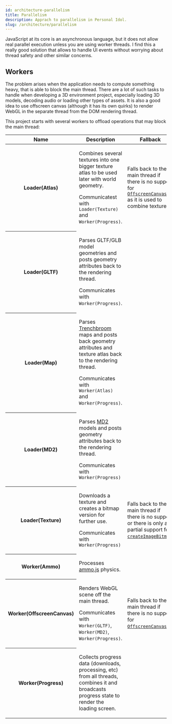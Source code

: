 ```yaml
---
id: architecture-parallelism
title: Parallelism
description: Apprach to parallelism in Personal Idol.
slug: /architecture/parallelism
---
```



JavaScript at its core is an asynchronous language, but it does not allow real
parallel execution unless you are using worker threads. I find this a really
good solution that allows to handle UI events without worrying about thread
safety and other similar concerns.

## Workers

The problem arises when the application needs to compute something heavy, that
is able to block the main thread. There are a lot of such tasks to handle when
developing a 3D environment project, especially loading 3D models, decoding
audio or loading other types of assets. It is also a good idea to use offscreen
canvas (although it has its own quirks) to render WebGL in the separate thread
from the DOM rendering thread.

This project starts with several workers to offload operations that may block
the main thread:

<table>
  <thead>
    <tr>
      <th scope="col">Name</th>
      <th scope="col">Description</th>
      <th scope="col">Fallback</th>
    </tr>
  </thead>
  <tbody>
    <tr>
      <th scope="row">Loader(Atlas)</th>
      <td>
        <p>
          Combines several textures into one bigger texture atlas to be used
          later with world geometry.
        </p>
        <p>
          Communicatest with <code>Loader(Texture)</code> and <code>Worker(Progress)</code>.
        </p>
      </td>
      <td>
        <p>
          Falls back to the main thread if there is no support for <a href="https://caniuse.com/offscreencanvas"><code>OffscreenCanvas</code></a> as
          it is used to combine textures.
        </p>
      </td>
    </tr>
    <tr>
      <th scope="row">Loader(GLTF)</th>
      <td>
        <p>
          Parses GLTF/GLB model geometries and posts geometry attributes
          back to the rendering thread.
        </p>
        <p>
          Communicates with <code>Worker(Progress)</code>.
        </p>
      </td>
      <td></td>
    </tr>
    <tr>
      <th scope="row">Loader(Map)</th>
      <td>
        <p>
          Parses
          <a href="https://kristianduske.com/trenchbroom/">Trenchbroom</a> maps
          and posts back geometry attributes and texture atlas back to the
          rendering thread.
        </p>
        <p>
          Communicates with <code>Worker(Atlas)</code> and
          <code>Worker(Progress)</code>.
        </p>
      </td>
      <td></td>
    </tr>
    <tr>
      <th scope="row">Loader(MD2)</th>
      <td>
        <p>
          Parses <a href="http://tfc.duke.free.fr/old/models/md2.htm">MD2</a>
          models and posts geometry attributes back to the rendering thread.
        </p>
        <p>
          Communicates with <code>Worker(Progress)</code>
        </p>
      </td>
      <td>
      </td>
    </tr>
    <tr>
      <th scope="row">Loader(Texture)</th>
      <td>
        <p>
          Downloads a texture and creates a bitmap version for further use.
        </p>
        <p>
          Communicates with <code>Worker(Progress)</code>
        </p>
      </td>
      <td>
        <p>
          Falls back to the main thread if there is no support or there is only a partial support for <a href="https://caniuse.com/createimagebitmap"><code>createImageBitmap</code></a>.
        </p>
      </td>
    </tr>
    <tr>
      <th scope="row">Worker(Ammo)</th>
      <td>
        <p>
          Processes <a href="https://github.com/kripken/ammo.js/">ammo.js</a> physics.
        </p>
      </td>
      <td></td>
    </tr>
    <tr>
      <th scope="row">Worker(OffscreenCanvas)</th>
      <td>
        <p>
          Renders WebGL scene off the main thread.
        </p>
        <p>
          Communicates with <code>Worker(GLTF)</code>, <code>Worker(MD2)</code>, <code>Worker(Progress)</code>.
        </p>
      </td>
      <td>
        <p>
          Falls back to the main thread if there is no support for <a href="https://caniuse.com/offscreencanvas"><code>OffscreenCanvas</code></a>.
        </p>
      </td>
    </tr>
    <tr>
      <th scope="row">Worker(Progress)</th>
      <td>
        <p>
          Collects progress data (downloads, processing, etc) from all threads,
          combines it and broadcasts progress state to render the loading
          screen.
        </p>
      </td>
      <td></td>
    </tr>
  </tbody>
</table>

